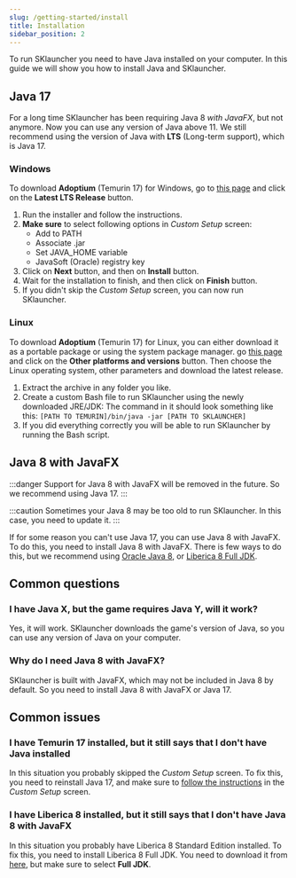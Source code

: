 ```yaml
---
slug: /getting-started/install
title: Installation
sidebar_position: 2
---
```


To run SKlauncher you need to have Java installed on your computer. In this guide we will show you how to install Java and SKlauncher.

## Java 17
For a long time SKlauncher has been requiring Java 8 *with JavaFX*, but not anymore. Now you can use any version of Java above 11.
We still recommend using the version of Java with **LTS** (Long-term support), which is Java 17.

### Windows
To download **Adoptium** (Temurin 17) for Windows, go to [this page](https://adoptium.net/) and click on the **Latest LTS Release** button.

1. Run the installer and follow the instructions.
2. **Make sure** to select following options in *Custom Setup* screen:
    - Add to PATH
    - Associate .jar
    - Set JAVA_HOME variable
    - JavaSoft (Oracle) registry key
3. Click on **Next** button, and then on **Install** button.
4. Wait for the installation to finish, and then click on **Finish** button.
5. If you didn't skip the *Custom Setup* screen, you can now run SKlauncher.

### Linux
To download **Adoptium** (Temurin 17) for Linux, you can either download it as a portable package or using the system package manager. go [this page](https://adoptium.net/) and click on the **Other platforms and versions** button. Then choose the Linux operating system, other parameters and download the latest release.

1. Extract the archive in any folder you like.
2. Create a custom Bash file to run SKlauncher using the newly downloaded JRE/JDK:
   The command in it should look something like this:
       `[PATH TO TEMURIN]/bin/java -jar [PATH TO SKLAUNCHER]`
3. If you did everything correctly you will be able to run SKlauncher by running the Bash script.

## Java 8 with JavaFX

:::danger
Support for Java 8 with JavaFX will be removed in the future. So we recommend using Java 17.
:::

:::caution
Sometimes your Java 8 may be too old to run SKlauncher. In this case, you need to update it.
:::

If for some reason you can't use Java 17, you can use Java 8 with JavaFX. To do this, you need to install Java 8 with JavaFX.
There is few ways to do this, but we recommend using [Oracle Java 8](https://www.java.com/en/download/), or [Liberica 8 Full JDK](https://bell-sw.com/pages/java-8-lts/).

## Common questions

### I have Java X, but the game requires Java Y, will it work?
Yes, it will work. SKlauncher downloads the game's version of Java, so you can use any version of Java on your computer.

### Why do I need Java 8 with JavaFX?
SKlauncher is built with JavaFX, which may not be included in Java 8 by default. So you need to install Java 8 with JavaFX or Java 17.

## Common issues

### I have Temurin 17 installed, but it still says that I don't have Java installed
In this situation you probably skipped the *Custom Setup* screen. To fix this, you need to reinstall Java 17,
and make sure to [follow the instructions](/getting-started/install#windows) in the *Custom Setup* screen.

### I have Liberica 8 installed, but it still says that I don't have Java 8 with JavaFX
In this situation you probably have Liberica 8 Standard Edition installed. To fix this, you need to install Liberica 8 Full JDK.
You need to download it from [here](https://bell-sw.com/pages/java-8-lts/), but make sure to select **Full JDK**.
